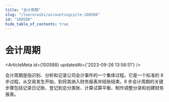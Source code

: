 ```yaml
---
title: "会计周期"
slug: "/learn/wiki/accountingcycle-100588"
id: "100588"
hide_table_of_contents: true
---
```



# 会计周期

<ArticleMeta id={100588} updatedAt={'2023-09-26 13:58:51'} />
<div className='border-solid border-b border-t-0 my-4 border-[var(--ifm-color-gray-300)]' />

会计周期是指识别、分析和记录公司会计事件的一个集体过程。它是一个标准的 8 步过程，从交易发生开始，到将其纳入财务报表并结账结束。8 步会计周期的关键步骤包括记录日记账、登记到总分类账、计算试算平衡、制作调整分录和创建财务报表。
